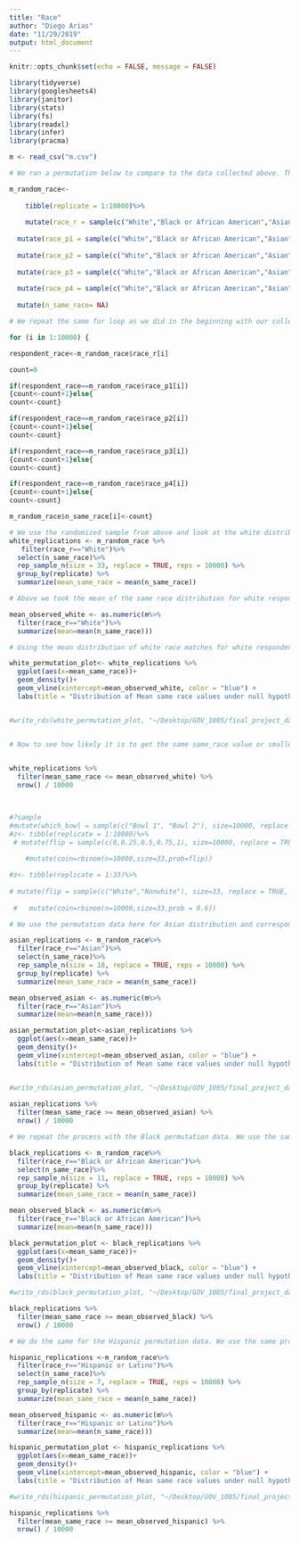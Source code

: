```yaml
---
title: "Race"
author: "Diego Arias"
date: "11/29/2019"
output: html_document
---
```

```r
knitr::opts_chunk$set(echo = FALSE, message = FALSE)

library(tidyverse)
library(googlesheets4)
library(janitor)
library(stats)
library(fs)
library(readxl)
library(infer)
library(pracma)
```

```r
m <- read_csv("m.csv")
```


```r
# We ran a permutation below to compare to the data collected above. This permutation is based on the overall race makeup of Harvard-- NOT the race makeup of just friend groups. We will create a random sample with the proportions reported by Harvard and compare the outcome to the racial makeup of friend groups to see if there is self-segregation:

m_random_race<-
    
    tibble(replicate = 1:10000)%>%
  
    mutate(race_r = sample(c("White","Black or African American","Asian","Hispanic or Latino","Two or more races"), size=10000, replace = TRUE, prob=c(0.513, 0.1116, 0.228, .093, 0.00)))%>%
  
  mutate(race_p1 = sample(c("White","Black or African American","Asian","Hispanic or Latino","Two or more races"), size=10000, replace = TRUE, prob=c(0.513, 0.1116, 0.228, .093, 0.00)))%>%
  
  mutate(race_p2 = sample(c("White","Black or African American","Asian","Hispanic or Latino","Two or more races"), size=10000, replace = TRUE, prob=c(0.513, 0.1116, 0.228, .093, 0.00)))%>%
  
  mutate(race_p3 = sample(c("White","Black or African American","Asian","Hispanic or Latino","Two or more races"), size=10000, replace = TRUE, prob=c(0.513, 0.1116, 0.228, .093, 0.00)))%>%
  
  mutate(race_p4 = sample(c("White","Black or African American","Asian","Hispanic or Latino","Two or more races"), size=10000, replace = TRUE, prob=c(0.513, 0.1116, 0.228, .093, 0.00)))%>%
  
  mutate(n_same_race= NA)

# We repeat the same for loop as we did in the beginning with our collected data, but with the sample we generated with the for loop above:

for (i in 1:10000) {

respondent_race<-m_random_race$race_r[i]

count=0

if(respondent_race==m_random_race$race_p1[i])
{count<-count+1}else{
count<-count}

if(respondent_race==m_random_race$race_p2[i])
{count<-count+1}else{
count<-count}

if(respondent_race==m_random_race$race_p3[i])
{count<-count+1}else{
count<-count}

if(respondent_race==m_random_race$race_p4[i])
{count<-count+1}else{
count<-count}

m_random_race$n_same_race[i]<-count}
```

```r
# We use the randomized sample from above and look at the white distribution and do various graphical representations of it:
white_replications <- m_random_race %>%
   filter(race_r=="White")%>%
  select(n_same_race)%>%
  rep_sample_n(size = 33, replace = TRUE, reps = 10000) %>% 
  group_by(replicate) %>% 
  summarize(mean_same_race = mean(n_same_race))

# Above we took the mean of the same race distribution for white respondents and their friends. Below we make this a numberical mean:

mean_observed_white <- as.numeric(m%>%
  filter(race_r=="White")%>%
  summarize(mean=mean(n_same_race)))

# Using the mean distribution of white race matches for white respondents, we create a density plot with the permutation data: 

white_permutation_plot<- white_replications %>%
  ggplot(aes(x=mean_same_race))+
  geom_density()+
  geom_vline(xintercept=mean_observed_white, color = "blue") + 
  labs(title = "Distribution of Mean same race values under null hypothesis", subtitle = "Our observed value, shown in blue, is smaller than we would expect under random friend assignment", x = "Mean Number of Same Race Friends per Replication")


#write_rds(white_permutation_plot, "~/Desktop/GOV_1005/final_project_data_cleanup/rough-draft/p_white.rds")


# Now to see how likely it is to get the same same_race value or smaller, we can see how many times it happened throughout the 10000 replications
  

white_replications %>%
  filter(mean_same_race <= mean_observed_white) %>%
  nrow() / 10000
  


#?sample
#mutate(which_bowl = sample(c("Bowl 1", "Bowl 2"), size=10000, replace = TRUE,prob=c(0.1,0.9)))
#z<- tibble(replicate = 1:10000)%>%
 # mutate(flip = sample(c(0,0.25,0.5,0.75,1), size=10000, replace = TRUE, prob=c(0.25, 0.05, 0.4, #0.05, 0.25))) %>%
  
    #mutate(coin=rbinom(n=10000,size=33,prob=flip))
```

```r
#z<- tibble(replicate = 1:33)%>%
 
# mutate(flip = sample(c("White","Nonwhite"), size=33, replace = TRUE, prob=c(0.6,0.4))) %>%
  
 #   mutate(coin=rbinom(n=10000,size=33,prob = 0.6))


```

```r
# We use the permutation data here for Asian distribution and corresponding graphical representations. We repeat the same process as above:

asian_replications <- m_random_race%>%
  filter(race_r=="Asian")%>%
  select(n_same_race)%>%
  rep_sample_n(size = 18, replace = TRUE, reps = 10000) %>% 
  group_by(replicate) %>% 
  summarize(mean_same_race = mean(n_same_race))

mean_observed_asian <- as.numeric(m%>%
  filter(race_r=="Asian")%>%
  summarize(mean=mean(n_same_race)))

asian_permutation_plot<-asian_replications %>%
  ggplot(aes(x=mean_same_race))+
  geom_density()+
  geom_vline(xintercept=mean_observed_asian, color = "blue") + 
  labs(title = "Distribution of Mean same race values under null hypothesis", subtitle = "Our observed value, shown in blue, is larger than we would expect under random friend assignment", x = "Mean Number of Same Race Friends per Replication")


#write_rds(asian_permutation_plot, "~/Desktop/GOV_1005/final_project_data_cleanup/rough-draft/p_asian.rds")
             
asian_replications %>%
  filter(mean_same_race >= mean_observed_asian) %>%
  nrow() / 10000
```

```r
# We repeat the process with the Black permutation data. We use the same process as we used for the white distribution: 

black_replications <- m_random_race%>%
  filter(race_r=="Black or African American")%>%
  select(n_same_race)%>%
  rep_sample_n(size = 11, replace = TRUE, reps = 10000) %>% 
  group_by(replicate) %>% 
  summarize(mean_same_race = mean(n_same_race))

mean_observed_black <- as.numeric(m%>%
  filter(race_r=="Black or African American")%>%
  summarize(mean=mean(n_same_race)))

black_permutation_plot <- black_replications %>%
  ggplot(aes(x=mean_same_race))+
  geom_density()+
  geom_vline(xintercept=mean_observed_black, color = "blue") + 
  labs(title = "Distribution of Mean same race values under null hypothesis", subtitle = "Our observed value, shown in blue, is larger than we would expect under random friend assignment", x = "Mean Number of Same Race Friends per Replication")

#write_rds(black_permutation_plot, "~/Desktop/GOV_1005/final_project_data_cleanup/rough-draft/p_black.rds")

black_replications %>%
  filter(mean_same_race >= mean_observed_black) %>%
  nrow() / 10000
```

```r
# We do the same for the Hispanic permutation data. We use the same process as we did with the white permutation data:

hispanic_replications <-m_random_race%>%
  filter(race_r=="Hispanic or Latino")%>%
  select(n_same_race)%>%
  rep_sample_n(size = 7, replace = TRUE, reps = 10000) %>% 
  group_by(replicate) %>% 
  summarize(mean_same_race = mean(n_same_race))

mean_observed_hispanic <- as.numeric(m%>%
  filter(race_r=="Hispanic or Latino")%>%
  summarize(mean=mean(n_same_race)))

hispanic_permutation_plot <- hispanic_replications %>%
  ggplot(aes(x=mean_same_race))+
  geom_density()+
  geom_vline(xintercept=mean_observed_hispanic, color = "blue") + 
  labs(title = "Distribution of Mean same race values under null hypothesis", subtitle = "Our observed value, shown in blue, is larger than we would expect under random friend assignment", x = "Mean Number of Same Race Friends per Replication")

#write_rds(hispanic_permutation_plot, "~/Desktop/GOV_1005/final_project_data_cleanup/rough-draft/p_hispanic.rds")

hispanic_replications %>%
  filter(mean_same_race >= mean_observed_hispanic) %>%
  nrow() / 10000

  
```